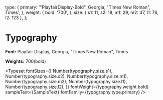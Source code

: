 <!-- Typography.stories.mdx -->


<Meta title="Typography/Title" />

  type: {
    primary: '"PlayfairDisplay-Bold", Georgia, "Times New Roman", Times',
  },
  weight: {
    bold: '700',
  },
  size: {
    s1: 11,
    s2: 18,
    m1: 29,
    m2: 47,
    l1: 76,
    l2: 123
  },
};


# Typography

**Font:** Playfair Display, Georgia, "Times New Roman", Times

**Weights:** 700(bold)

<Typeset
  fontSizes={[
    Number(typography.size.s1),
    Number(typography.size.s2),
    Number(typography.size.m1),
    Number(typography.size.m2),
    Number(typography.size.l1),
    Number(typography.size.l2),
  ]}
  fontWeight={typography.weight.bold}
  sampleText={SampleText}
  fontFamily={typography.type.primary}
/>
